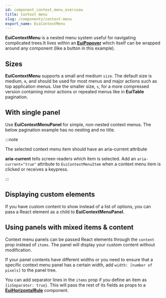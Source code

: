 ```yaml
---
id: component_context_menu_overview
title: Context menu
slug: /components/context-menu
export_name: EuiContextMenu
---
```


**EuiContextMenu** is a nested menu system useful for navigating complicated trees.It lives within
an [**EuiPopover**](#/layout/popover) which itself can be wrapped around any component (like a button in this example).

## Sizes

**EuiContextMenu** supports a small and medium `size`. The default size is medium, `m`, and should be used for most
menus and major actions such as top application menus. Use the smaller size, `s`, for a more compressed version
containing minor actions or repeated menus like in **EuiTable** pagination.

## With single panel

Use **EuiContextMenuPanel** for simple, non-nested context menus. The below pagination example has no nesting and no title.

:::note

The selected context menu item should have an aria-current attribute

**aria-current** tells screen readers which item is selected. Add an `aria-current="true"` attribute
to `EuiContextMenuItem` when a context menu item is clicked or receives a keypress.

:::

## Displaying custom elements

If you have custom content to show instead of a list of options, you can pass a React element
as a child to **EuiContextMenuPanel**.

## Using panels with mixed items & content

Context menu panels can be passed React elements through the `content` prop instead of `items`.
The panel will display your custom content without modification.

If your panel contents have different widths or you need to ensure that a specific context menu panel
has a certain width, add `width: [number of pixels]` to the panel tree.

You can add separator lines in the `items` prop if you define an item as `{isSeparator: true}`.
This will pass the rest of its fields as props to a [**EuiHorizontalRule**](#/layout/horizontal-rule) component.
